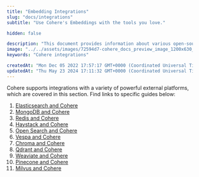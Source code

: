 ```yaml
---
title: "Embedding Integrations"
slug: "docs/integrations"
subtitle: "Use Cohere's Embeddings with the tools you love."

hidden: false

description: "This document provides information about various open-source vector search engines like Chroma, Qdrant, Weaviate, Pinecone, Milvus, and Zilliz Cloud, and how they can be integrated with Cohere embeddings for different applications."
image: "../../assets/images/72594d7-cohere_docs_preview_image_1200x630_copy.jpg"  
keywords: "Cohere integrations"

createdAt: "Mon Dec 05 2022 17:57:17 GMT+0000 (Coordinated Universal Time)"
updatedAt: "Thu May 23 2024 17:11:32 GMT+0000 (Coordinated Universal Time)"
---
```

Cohere supports integrations with a variety of powerful external platforms, which are covered in this section. Find links to specific guides below:

1. [Elasticsearch and Cohere](/docs/elasticsearch-and-cohere)
2. [MongoDB and Cohere](/docs/mongodb-and-cohere)
3. [Redis and Cohere](/docs/redis-and-cohere)
4. [Haystack and Cohere](/docs/haystack-and-cohere)
5. [Open Search and Cohere](/docs/opensearch-and-cohere)
6. [Vespa and Cohere](/docs/vespa-and-cohere)
7. [Chroma and Cohere](/docs/chroma-and-cohere)
8. [Qdrant and Cohere](/docs/qdrant-and-cohere)
9. [Weaviate and Cohere](/docs/weaviate-and-cohere)
10. [Pinecone and Cohere](/docs/pinecone-and-cohere)
11. [Milvus and Cohere](/docs/milvus-and-cohere)
